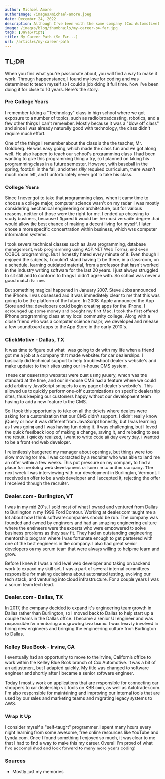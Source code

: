 ```yaml
---
author: Michael Amore
authorImage: /images/michael-amore.jpeg
date: December 24, 2022
description: Although I've been with the same company (Cox Automotive) for over 10 years, my journey with the company has taken me from coast to coast, and in between. I discuss my career path (so far) in this article.
image: /images/blog/thumbnails/my-career-so-far.jpg
tags: [JavaScript]
title: My Career Path (So Far...)
url: /articles/my-career-path
---
```


## TL;DR

When you find what you're passionate about, you will find a way to make it work. Through happenstance, I found my love for coding and was determined to teach myself so I could a job doing it full time. Now I've been doing it for close to 10 years. Here's the story.

### Pre College Years

I remember taking a "Technology" class in high school where we got exposure to a number of topics, such as radio broadcasting, robotics, and a few other things I can't remember. Mostly because it was a "blow off class" and since I was already naturally good with technology, the class didn't require much effort.

One of the things I remember about the class is the the teacher, Mr. Goldberg. He was easy going, which made the class fun and we got along well. He also happen to teach our school's programming class. I had been wanting to give this programming thing a try, so I planned on taking his programming class in a future semester. However, with baseball in the spring, football in the fall, and other _silly_ required curriculum, there wasn't much room left, and I unfortunately never got to take his class.

### College Years

Since I never got to take that programming class, when it came time to choose a college major, computer science wasn't on my radar. I was mostly considering mechanical engineering or architecture, but for various reasons, neither of those were the right for me. I ended up choosing to study business, because I figured it would be the most versatile degree that would allow the best chance of making a decent living for myself. I later chose a more specific concentration within business, which was computer information systems.

I took several technical classes such as Java programming, database management, web programming using ASP.NET Web Forms, and even COBOL programming. But I honestly hated every minute of it. Even though I enjoyed the subjects, I couldn't stand having to be there, in a classroom, on a schedule, learning outdated material, from a professor that hasn't worked in the industry writing software for the last 20 years. I just always struggled to sit still and to conform to things I didn't agree with. So school was never a good match for me.

But something magical happened in January 2007. Steve Jobs announced the iPhone. I was obsessed and it was immediately clear to me that this was going to be the platform of the future. In 2008, Apple announced the App Store and that developers could begin creating apps for the iPhone. I scrounged up some money and bought my first Mac. I took the first offered iPhone programming class at my local community college. Along with a close friend who was a computer science major, we developed and release a few soundboard apps to the App Store in the early 2010's.

### ClickMotive - Dallas, TX

It was time to figure out what I was going to do with my life when a friend got me a job at a company that made websites for car dealerships. I basically did technical support to help troubleshoot dealer's website's and make updates to their sites using our in-house CMS system.

These car dealership websites were built using jQuery, which was the standard at the time, and our in-house CMS had a feature where we could add arbitrary JavaScript snippets to any page of dealer's website's. This allowed us to quickly perform one-off customizations on specific dealership sites, thus keeping our customers happy without our development team having to add a new feature to the CMS.

So I took this opportunity to take on all the tickets where dealers were asking for a customization that our CMS didn't support. I didn't really know jQuery or how it was different from JavaScript honestly, but I was learning as I was going and I was having fun doing it. It was challenging, but I loved the quick feedback loop of making a change, saving it, and reloading to see the result. I quickly realized, I want to write code all day every day. I wanted to be a front end web developer.

I relentlessly badgered my manager about openings, but things were too slow moving for me. I was contacted by a recruiter who was able to land me an offer within a few weeks. This put pressure on my company to find a place for me doing web development or lose me to anther company. The next week I was interviewing with our development in Burlington, Vermont. I received an offer to be a web developer and I accepted it, rejecting the offer I received through the recruiter.

### Dealer.com - Burlington, VT

I was in my mid 20's. I sold most of what I owned and ventured from Dallas to Burlington in my 1999 Ford Contour. Working at dealer.com taught me a lot about how I think software companies should be run. The company was founded and owned by engineers and had an amazing engineering culture where the engineers were the experts who were empowered to solve business problems as they saw fit. They had an outstanding engineering mentorship program where I was fortunate enough to get partnered with one of the best engineers in the company. I also had great senior developers on my scrum team that were always willing to help me learn and grow.

Before I knew it I was a mid level web developer and taking on backend work to expand my skill set. I was a part of several internal committees responsible for making decisions about automated testing, evolving our tech stack, and venturing into cloud infrastructure. For a couple years I was a scrum team tech lead.

### Dealer.com - Dallas, TX

In 2017, the company decided to expand it's engineering team growth in Dallas rather than Burlington, so I moved back to Dallas to help start up a couple teams in the Dallas office. I became a senior UI engineer and was responsible for mentoring and growing two teams. I was heavily involved in hiring new engineers and bringing the engineering culture from Burlington to Dallas.

### Kelley Blue Book - Irvine, CA

I eventually had an opportunity to move to the Irvine, California office to work within the Kelley Blue Book branch of Cox Automotive. It was a bit of an adjustment, but I adapted quickly. My title was changed to software engineer and shortly after I became a senior software engineer.

Today I mostly work on applications that are responsible for connecting car shoppers to car dealership via tools on <ExternalLink href="https://www.kbb.com">KBB.com</ExternalLink>, as well as <ExternalLink href="https://autotrader.com">Autotrader.com</ExternalLink>. I'm also responsible for maintaining and improving our internal tools that are used by our sales and marketing teams and migrating legacy systems to AWS.

### Wrap It Up

I consider myself a "self-taught" programmer. I spent many hours every night learning from some awesome, free online resources like YouTube and Lynda.com. Once I found something I enjoyed so much, it was clear to me that I had to find a way to make this my career. Overall I'm proud of what I've accomplished and look forward to many more years coding!

<CodeWithLove />

### Sources

- Mostly just my memories
